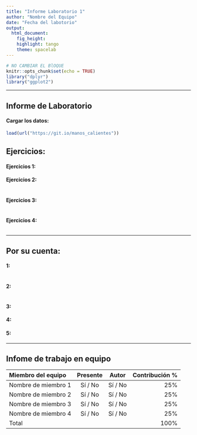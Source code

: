 ```yaml
---
title: "Informe Laboratorio 1"
author: "Nombre del Equipo"
date: "Fecha del labotorio"
output: 
  html_document:
    fig_height:
    highlight: tango
    theme: spacelab
---
```


```r
# NO CAMBIAR EL BlOQUE
knitr::opts_chunk$set(echo = TRUE)
library("dplyr")
library("ggplot2")
```

***

## Informe de Laboratorio

#### Cargar los datos:
```r
load(url("https://git.io/manos_calientes"))
```

## Ejercicios:

#### Ejercicios 1: 



#### Ejercicios 2: 


```r

```


#### Ejercicios 3: 


```r

```


#### Ejercicios 4: 


```r

```


* * *

## Por su cuenta:

#### 1: 


```r

```


#### 2: 


```r

```


#### 3: 


#### 4: 


#### 5:


* * *

## Infome de trabajo en equipo

<!--
Para cada miembro del equipo, escriba su nombre, si estuvo o presente en la
sesión de laboratorio, si fue autor en esta semana y su contribución al 
laboratorio (como porcentaje). Los porcentajes deben sumar 100.
-->

| Miembro del equipo      | Presente  | Autor   | Contribución % |
|:------------------------|:---------:|:-------:|---------------:|
| Nombre de miembro 1     | Sí / No   | Sí / No | 25%            |
| Nombre de miembro 2     | Sí / No   | Sí / No | 25%            |
| Nombre de miembro 3     | Sí / No   | Sí / No | 25%            |
| Nombre de miembro 4     | Sí / No   | Sí / No | 25%            |
| Total                   |           |         | 100%           |
